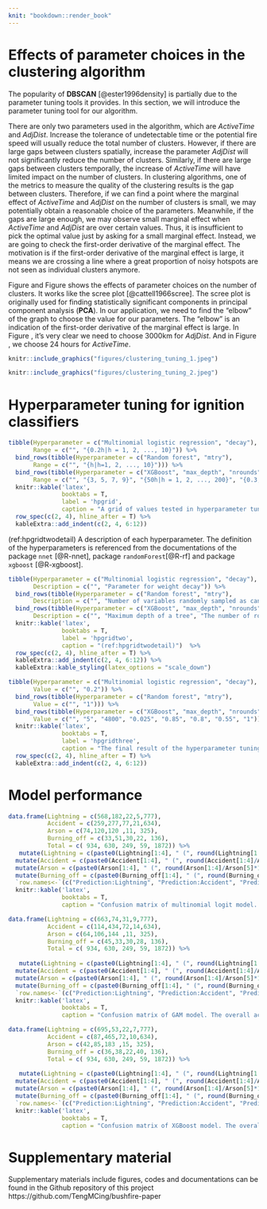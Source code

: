 ```yaml
---
knit: "bookdown::render_book"
---
```




# Effects of parameter choices in the clustering algorithm

The popularity of **DBSCAN** [@ester1996density] is partially due to the parameter tuning tools it provides. In this section, we will introduce the parameter tuning tool for our algorithm. 

There are only two parameters used in the algorithm, which are $ActiveTime$ and $AdjDist$. Increase the tolerance of undetectable time or the potential fire speed will usually reduce the total number of clusters. However, if there are large gaps between clusters spatially, increase the parameter $AdjDist$ will not significantly reduce the number of clusters. Similarly, if there are large gaps between clusters temporally, the increase of $ActiveTime$ will have limited impact on the number of clusters. In clustering algorithms, one of the metrics to measure the quality of the clustering results is the gap between clusters. Therefore, if we can find a point where the marginal effect of $ActiveTime$ and $AdjDist$ on the number of clusters is small, we may potentially obtain a reasonable choice of the parameters. Meanwhile, if the gaps are large enough, we may observe small marginal effect when $ActiveTime$ and $AdjDist$ are over certain values. Thus, it is insufficient to pick the optimal value just by asking for a small marginal effect. Instead, we are going to check the first-order derivative of the marginal effect. The motivation is if the first-order derivative of the marginal effect is large, it means we are crossing a line where a great proportion of noisy hotspots are not seen as individual clusters anymore. 

Figure \ref{fig:ctone} and Figure \ref{fig:cttwo} shows the effects of parameter choices on the number of clusters. It works like the scree plot [@cattell1966scree]. The scree plot is originally used for finding statistically significant components in principal component analysis (**PCA**). In our application, we need to find the "elbow" of the graph to choose the value for our parameters. The "elbow" is an indication of the first-order derivative of the marginal effect is large. In Figure \ref{fig:ctone}, it's very clear we need to choose 3000km for $AdjDist$. And in Figure \ref{fig:cttwo}, we choose 24 hours for $ActiveTime$.

```r
knitr::include_graphics("figures/clustering_tuning_1.jpeg")
```

```r
knitr::include_graphics("figures/clustering_tuning_2.jpeg")
```

# Hyperparameter tuning for ignition classifiers

```r
tibble(Hyperparameter = c("Multinomial logistic regression", "decay"), 
       Range = c("", "{0.2h|h = 1, 2, ..., 10}")) %>%
  bind_rows(tibble(Hyperparameter = c("Random forest", "mtry"), 
       Range = c("", "{h|h=1, 2, ..., 10}"))) %>%
  bind_rows(tibble(Hyperparameter = c("XGBoost", "max_depth", "nrounds", "eta", "subsample", "gamma", "colsample_bytree", "min_child_weight"), 
       Range = c("", "{3, 5, 7, 9}", "{50h|h = 1, 2, ..., 200}", "{0.3, 0.2, 0.1, 0.05, 0.025, 0.0125, 0.00625}", "{0.05h|h = 10, 11, ..., 18}", "{0.2h|h = 0, 1, ..., 5}", "{0.05h|h = 10, 11, ..., 18}", "{1, 3, 5, 7}"))) %>%
  knitr::kable('latex',
               booktabs = T,
               label = 'hpgrid',
               caption = "A grid of values tested in hyperparameter tuning for each candidate model.")  %>%
  row_spec(c(2, 4), hline_after = T) %>%
  kableExtra::add_indent(c(2, 4, 6:12))
```


(ref:hpgridtwodetail) A description of each hyperparameter. The definition of the hyperparameters is referenced from the documentations of the package `nnet` [@R-nnet], package `randomForest`[@R-rf] and package `xgboost` [@R-xgboost].

```r
tibble(Hyperparameter = c("Multinomial logistic regression", "decay"), 
       Description = c("", "Parameter for weight decay")) %>%
  bind_rows(tibble(Hyperparameter = c("Random forest", "mtry"), 
       Description = c("", "Number of variables randomly sampled as candidates at each split"))) %>%
  bind_rows(tibble(Hyperparameter = c("XGBoost", "max_depth", "nrounds", "eta", "subsample", "gamma", "colsample_bytree", "min_child_weight"), 
       Description = c("", "Maximum depth of a tree", "The number of rounds for boosting", "Step size shrinkage used in update to prevents overfitting", "Subsample ratio of the training instances", "Minimum loss reduction required to make a further partition on a leaf node of the tree", "subsample ratio of columns when constructing each tree", "Minimum sum of instance weight (hessian) needed in a child"))) %>%
  knitr::kable('latex',
               booktabs = T,
               label = 'hpgridtwo',
               caption = "(ref:hpgridtwodetail)")  %>%
  row_spec(c(2, 4), hline_after = T) %>%
  kableExtra::add_indent(c(2, 4, 6:12)) %>%
  kableExtra::kable_styling(latex_options = "scale_down")
```

```r
tibble(Hyperparameter = c("Multinomial logistic regression", "decay"), 
       Value = c("", "0.2")) %>%
  bind_rows(tibble(Hyperparameter = c("Random forest", "mtry"), 
       Value = c("", "1"))) %>%
  bind_rows(tibble(Hyperparameter = c("XGBoost", "max_depth", "nrounds", "eta", "subsample", "gamma", "colsample_bytree", "min_child_weight"), 
       Value = c("", "5", "4800", "0.025", "0.85", "0.8", "0.55", "1"))) %>%
  knitr::kable('latex',
               booktabs = T,
               label = 'hpgridthree',
               caption = "The final result of the hyperparameter tuning.")  %>%
  row_spec(c(2, 4), hline_after = T) %>%
  kableExtra::add_indent(c(2, 4, 6:12))
```

# Model performance


```r
data.frame(Lightning = c(568,182,22,5,777), 
           Accident = c(259,277,77,21,634),
           Arson = c(74,120,120 ,11, 325),
           Burning_off = c(33,51,30,22, 136),
           Total = c( 934, 630, 249, 59, 1872)) %>%
   mutate(Lightning = c(paste0(Lightning[1:4], " (", round(Lightning[1:4]/Lightning[5]*100, 1), "%)" ), paste0(Lightning[5]))) %>%
  mutate(Accident = c(paste0(Accident[1:4], " (", round(Accident[1:4]/Accident[5]*100, 1), "%)" ), paste0(Accident[5]))) %>%
  mutate(Arson = c(paste0(Arson[1:4], " (", round(Arson[1:4]/Arson[5]*100, 1), "%)" ), paste0(Arson[5]))) %>%
  mutate(Burning_off = c(paste0(Burning_off[1:4], " (", round(Burning_off[1:4]/Burning_off[5]*100, 1), "%)" ), paste0(Burning_off[5]))) %>%
  `row.names<-`(c("Prediction:Lightning", "Prediction:Accident", "Prediction:Arson", "Prediction:Burning_off", "Total")) %>%
  knitr::kable('latex',
               booktabs = T,
               caption = "Confusion matrix of multinomial logit model. The overall accuracy was 0.5272.")
```

```r
data.frame(Lightning = c(663,74,31,9,777), 
           Accident = c(114,434,72,14,634),
           Arson = c(64,106,144 ,11, 325),
           Burning_off = c(45,33,30,28, 136),
           Total = c( 934, 630, 249, 59, 1872)) %>%
  
   mutate(Lightning = c(paste0(Lightning[1:4], " (", round(Lightning[1:4]/Lightning[5]*100, 1), "%)" ), paste0(Lightning[5]))) %>%
  mutate(Accident = c(paste0(Accident[1:4], " (", round(Accident[1:4]/Accident[5]*100, 1), "%)" ), paste0(Accident[5]))) %>%
  mutate(Arson = c(paste0(Arson[1:4], " (", round(Arson[1:4]/Arson[5]*100, 1), "%)" ), paste0(Arson[5]))) %>%
  mutate(Burning_off = c(paste0(Burning_off[1:4], " (", round(Burning_off[1:4]/Burning_off[5]*100, 1), "%)" ), paste0(Burning_off[5]))) %>%
  `row.names<-`(c("Prediction:Lightning", "Prediction:Accident", "Prediction:Arson", "Prediction:Burning_off", "Total")) %>%
  knitr::kable('latex',
               booktabs = T,
               caption = "Confusion matrix of GAM model. The overall accuracy was 0.6779.")
```

```r
data.frame(Lightning = c(695,53,22,7,777), 
           Accident = c(87,465,72,10,634),
           Arson = c(42,85,183 ,15, 325),
           Burning_off = c(36,38,22,40, 136),
           Total = c( 934, 630, 249, 59, 1872)) %>%
  
   mutate(Lightning = c(paste0(Lightning[1:4], " (", round(Lightning[1:4]/Lightning[5]*100, 1), "%)" ), paste0(Lightning[5]))) %>%
  mutate(Accident = c(paste0(Accident[1:4], " (", round(Accident[1:4]/Accident[5]*100, 1), "%)" ), paste0(Accident[5]))) %>%
  mutate(Arson = c(paste0(Arson[1:4], " (", round(Arson[1:4]/Arson[5]*100, 1), "%)" ), paste0(Arson[5]))) %>%
  mutate(Burning_off = c(paste0(Burning_off[1:4], " (", round(Burning_off[1:4]/Burning_off[5]*100, 1), "%)" ), paste0(Burning_off[5]))) %>%
  `row.names<-`(c("Prediction:Lightning", "Prediction:Accident", "Prediction:Arson", "Prediction:Burning_off", "Total")) %>%
  knitr::kable('latex',
               booktabs = T,
               caption = "Confusion matrix of XGBoost model. The overall accuracy was 0.7388.")
```


# Supplementary material

Supplementary materials include figures, codes and documentations can be found in the Github repository of this project https://github.com/TengMCing/bushfire-paper
